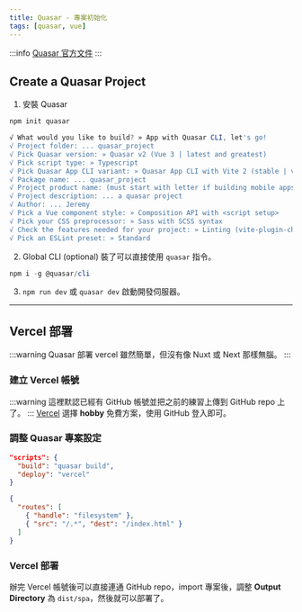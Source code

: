```yaml
---
title: Quasar - 專案初始化
tags: [quasar, vue]
---
```


:::info
[Quasar 官方文件](https://quasar.dev/start/quick-start)
:::

## Create a Quasar Project
1. 安裝 Quasar
```powershell
npm init quasar
```

```powershell
√ What would you like to build? » App with Quasar CLI, let's go!
√ Project folder: ... quasar_project
√ Pick Quasar version: » Quasar v2 (Vue 3 | latest and greatest)
√ Pick script type: » Typescript
√ Pick Quasar App CLI variant: » Quasar App CLI with Vite 2 (stable | v1)
√ Package name: ... quasar_project
√ Project product name: (must start with letter if building mobile apps) ... quasar_project
√ Project description: ... a quasar project
√ Author: ... Jeremy
√ Pick a Vue component style: » Composition API with <script setup>
√ Pick your CSS preprocessor: » Sass with SCSS syntax
√ Check the features needed for your project: » Linting (vite-plugin-checker + ESLint + vue-tsc), State Management (Pinia), axios, vue-i18n
√ Pick an ESLint preset: » Standard
```

2. Global CLI (optional)
裝了可以直接使用 `quasar` 指令。

```powershell
npm i -g @quasar/cli
```

3. `npm run dev` 或 `quasar dev` 啟動開發伺服器。

---

## Vercel 部署
:::warning
Quasar 部署 vercel 雖然簡單，但沒有像 Nuxt 或 Next 那樣無腦。
:::
### 建立 Vercel 帳號
:::warning
這裡默認已經有 GitHub 帳號並把之前的練習上傳到 GitHub repo 上了。
:::
[Vercel](https://vercel.com/signup) 選擇 **hobby** 免費方案，使用 GitHub 登入即可。

### 調整 Quasar 專案設定
```json title="package.json"
"scripts": {
  "build": "quasar build",
  "deploy": "vercel"
}
```

```json title="vercel.json"
{
  "routes": [
    { "handle": "filesystem" },
    { "src": "/.*", "dest": "/index.html" }
  ]
}
```

### Vercel 部署
辦完 Vercel 帳號後可以直接連通 GitHub repo，import 專案後，調整 **Output Directory** 為 `dist/spa`，然後就可以部署了。